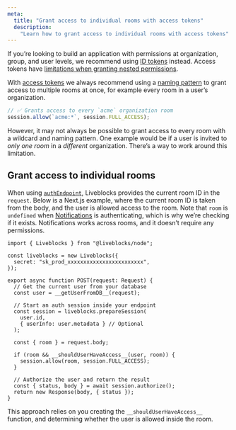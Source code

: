 ```yaml
---
meta:
  title: "Grant access to individual rooms with access tokens"
  description:
    "Learn how to grant access to individual rooms with access tokens"
---
```


<Banner title="Looking for more complex permissions?" type="warning">

If you’re looking to build an application with permissions at organization,
group, and user levels, we recommend using
[ID tokens](/docs/authentication/id-token) instead. Access tokens have
[limitations when granting nested permissions](#limitations).

</Banner>

With [access tokens](/docs/authentication/access-token) we always recommend
using a [naming pattern](/docs/authentication/access-token#Naming-pattern) to
grant access to multiple rooms at once, for example every room in a user’s
organization.

```ts
// ✅ Grants access to every `acme` organization room
session.allow(`acme:*`, session.FULL_ACCESS);
```

However, it may not always be possible to grant access to every room with a
wildcard and naming pattern. One example would be if a user is invited to _only
one room_ in a _different_ organization. There’s a way to work around this
limitation.

## Grant access to individual rooms

When using
[`authEndpoint`](/docs/api-reference/liveblocks-client#createClientAuthEndpoint),
Liveblocks provides the current room ID in the `request`. Below is a Next.js
example, where the current room ID is taken from the body, and the user is
allowed access to the room. Note that `room` is `undefined` when
[Notifications](/docs/ready-made-features/comments/email-notifications) is
authenticating, which is why we’re checking if it exists. Notifications works
across rooms, and it doesn’t require any permissions.

```tsx highlight="17,19-21"
import { Liveblocks } from "@liveblocks/node";

const liveblocks = new Liveblocks({
  secret: "sk_prod_xxxxxxxxxxxxxxxxxxxxxxxx",
});

export async function POST(request: Request) {
  // Get the current user from your database
  const user = __getUserFromDB__(request);

  // Start an auth session inside your endpoint
  const session = liveblocks.prepareSession(
    user.id,
    { userInfo: user.metadata } // Optional
  );

  const { room } = request.body;

  if (room && __shouldUserHaveAccess__(user, room)) {
    session.allow(room, session.FULL_ACCESS);
  }

  // Authorize the user and return the result
  const { status, body } = await session.authorize();
  return new Response(body, { status });
}
```

This approach relies on you creating the `__shouldUserHaveAccess__` function,
and determining whether the user is allowed inside the room.
